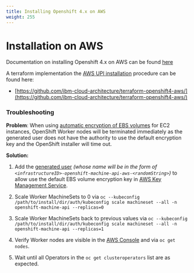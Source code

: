 ```yaml
---
title: Installing Openshift 4.x on AWS
weight: 255
---
```


# Installation on AWS

Documentation on installing Openshift 4.x on AWS can be found [here](https://docs.openshift.com/container-platform/4.2/installing/installing_aws/installing-aws-account.html)

A terraform implementation the [AWS UPI installation](https://docs.openshift.com/container-platform/4.2/installing/installing_aws/installing-aws-customizations.html) procedure can be found here:

* [https://github.com/ibm-cloud-architecture/terraform-openshift4-aws/](https://github.com/ibm-cloud-architecture/terraform-openshift4-aws/)

### Troubleshooting

**Problem**: When using [automatic encryption of EBS volumes](https://docs.aws.amazon.com/AWSEC2/latest/UserGuide/EBSEncryption.html#encryption-by-default) for EC2 instances, OpenShift Worker nodes will be terminated immediately as the generated user does not have the authority to use the default encryption key and the OpenShift installer will time out.

**Solution:** 

1. Add the [generated user](https://console.aws.amazon.com/iam/home) _(whose name will be in the form of `<infrastructureID>-openshift-machine-api-aws-<randomString>`)_ to allow use the default EBS volume encryption key in [AWS Key Management Service](https://us-east-2.console.aws.amazon.com/kms/home).

2. Scale Worker MachineSets to 0 via `oc --kubeconfig /path/to/install/dir/auth/kubeconfig scale machineset --all -n openshift-machine-api --replicas=0`

3. Scale Worker MachineSets back to previous values via `oc --kubeconfig /path/to/install/dir/auth/kubeconfig scale machineset --all -n openshift-machine-api --replicas=1`

4. Verify Worker nodes are visible in the [AWS Console](https://us-east-2.console.aws.amazon.com/ec2/v2/home) and via `oc get nodes`.

5. Wait until all Operators in the `oc get clusteroperators` list are as expected.
